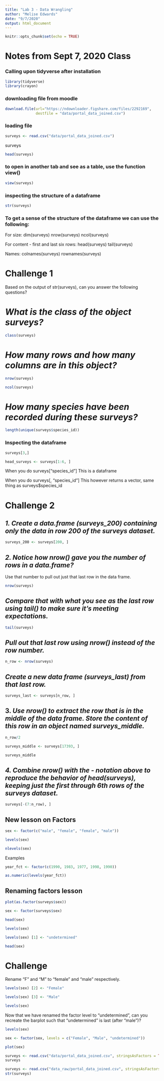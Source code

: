```yaml
---
title: "Lab 3 - Data Wrangling"
author: "Melise Edwards"
date: "9/7/2020"
output: html_document
---
```


```r
knitr::opts_chunk$set(echo = TRUE)
```
# Notes from Sept 7, 2020 Class 

### Calling upon tidyverse after installation 

```r
library(tidyverse)
library(crayon)
```

### downloading file from moodle

```r
download.file(url="https://ndownloader.figshare.com/files/2292169",
              destfile = "data/portal_data_joined.csv")

```

### loading file

```r
surveys <- read.csv("data/portal_data_joined.csv")
```

surveys
```r
head(surveys)
```

### to open in another tab and see as a table, use the function view()
```r
view(surveys)
```


### inspecting the structure of a dataframe

```r
str(surveys)
```

### To get a sense of the structure of the dataframe we can use the following:
For size:
dim(surveys)
nrow(surveys)
ncol(surveys)

For content - first and last six rows:
head(surveys)
tail(surveys)

Names:
colnames(surveys)
rownames(surveys)

# Challenge 1

Based on the output of str(surveys), can you answer the following questions?

# *What is the class of the object surveys?*
```r
class(surveys)
```

# *How many rows and how many columns are in this object?*

```r
nrow(surveys)
```
```r
ncol(surveys)
```

# *How many species have been recorded during these surveys?*



```r
length(unique(surveys$species_id))
```


### Inspecting the dataframe 

```r
surveys[3,]
```

```r
head_surveys <- surveys[1:6, ]
```

When you do surveys["species_id"]
This is a dataframe

When you do surveys[, "species_id"]
This however returns a vector, same thing as surveys$species_id 

# Challenge 2

## *1. Create a data.frame (surveys_200) containing only the data in row 200 of the surveys dataset.*

```r
surveys_200 <- surveys[200, ]
```

## *2. Notice how nrow() gave you the number of rows in a data.frame?*
Use that number to pull out just that last row in the data frame.
```r
nrow(surveys)
```

## *Compare that with what you see as the last row using tail() to make sure it’s meeting expectations.*

```r
tail(surveys)
```

## *Pull out that last row using nrow() instead of the row number.*

```r
n_row <- nrow(surveys)
```

## *Create a new data frame (surveys_last) from that last row.*

```r
surveys_last <- surveys[n_row, ]
```

## 3. *Use nrow() to extract the row that is in the middle of the data frame. Store the content of this row in an object named surveys_middle.*

```r
n_row/2
```

```r
surveys_middle <- surveys[17393, ]
```

```r
surveys_middle
```

## *4. Combine nrow() with the - notation above to reproduce the behavior of head(surveys), keeping just the first through 6th rows of the surveys dataset.*

```r
surveys[-(7:n_row), ]
```

## New lesson on Factors 

```r
sex <- factor(c("male", "female", "female", "male"))
```

```r
levels(sex)
```

```r
nlevels(sex)
```

Examples

```r
year_fct <- factor(c(1990, 1983, 1977, 1998, 1990))
```

```r
as.numeric(levels(year_fct))
```

## Renaming factors lesson 

```r
plot(as.factor(surveys$sex))
```

```r
sex <- factor(surveys$sex)
```
```r
head(sex)
```

```r
levels(sex)
```

```r
levels(sex) [1] <- "undetermined"

```

```r
head(sex)
```

# Challenge 
Rename “F” and “M” to “female” and “male” respectively.
```r
levels(sex) [2] <- "Female"
```

```r
levels(sex) [3] <- "Male"
```

```r
levels(sex)
```


Now that we have renamed the factor level to “undetermined”, can you recreate the barplot such that “undetermined” is last (after “male”)?

```r
levels(sex)
```

```r
sex <- factor(sex, levels = c("Female", "Male", "undetermined"))
```

```r
plot(sex)
```

```r
surveys <- read.csv("data/portal_data_joined.csv", stringsAsFactors = TRUE)
surveys
```

```r
surveys <- read.csv("data_raw/portal_data_joined.csv", stringsAsFactors = FALSE)
str(surveys)
```

